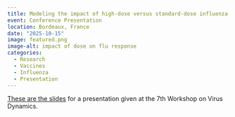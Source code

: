 ```yaml
---
title: Modeling the impact of high-dose versus standard-dose influenza vaccines on strength and breadth of the antibody response
event: Conference Presentation
location: Bordeaux, France 
date: "2025-10-15"
image: featured.png
image-alt: impact of dose on flu response
categories:
  - Research
  - Vaccines
  - Influenza
  - Presentation
---
```


<a href="2025-10-Handel-VirusDynamics.html" target="_blank">These are the slides</a> for a presentation given at the 7th Workshop on Virus Dynamics.